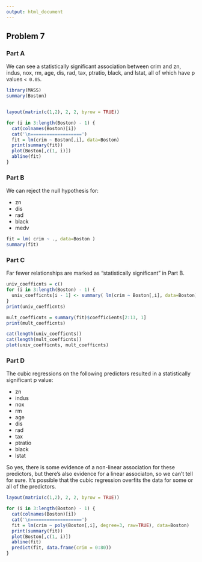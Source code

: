 ```yaml
---
output: html_document
---
```


## Problem 7

### Part A

We can see a statistically significant association between crim and zn, indus, nox, rm, age, dis, rad, tax, ptratio, black, and lstat, all of which have p values `< 0.05`.

```r
library(MASS)
summary(Boston)


layout(matrix(c(1,2), 2, 2, byrow = TRUE))

for (i in 3:length(Boston) - 1) {
  cat(colnames(Boston)[i])
  cat('\n===================')
  fit = lm(crim ~ Boston[,i], data=Boston)
  print(summary(fit))
  plot(Boston[,c(1, i)])
  abline(fit)
}

```

### Part B

We can reject the null hypothesis for:

- zn
- dis
- rad
- black
- medv

```r
fit = lm( crim ~ ., data=Boston )
summary(fit)
```

### Part C
Far fewer relationships are marked as "statistically significant" in Part B.

```r
univ_coefficnts = c()
for (i in 3:length(Boston) - 1) {
  univ_coefficnts[i - 1] <- summary( lm(crim ~ Boston[,i], data=Boston) )$coefficients[2]
}
print(univ_coefficnts)

mult_coefficnts = summary(fit)$coefficients[2:13, 1]
print(mult_coefficnts)

cat(length(univ_coefficnts))
cat(length(mult_coefficnts))
plot(univ_coefficnts, mult_coefficnts)
```

### Part D

The cubic regressions on the following predictors resulted in a statistically significant p value:

- zn
- indus
- nox
- rm
- age
- dis
- rad
- tax
- ptratio
- black
- lstat

So yes, there is some evidence of a non-linear association for these predictors, but there's also evidence for a linear associaton, so we can't tell for sure. It's possible that the cubic regression overfits the data for some or all of the predictors.

```r
layout(matrix(c(1,2), 2, 2, byrow = TRUE))

for (i in 3:length(Boston) - 1) {
  cat(colnames(Boston)[i])
  cat('\n===================')
  fit = lm(crim ~ poly(Boston[,i], degree=3, raw=TRUE), data=Boston)
  print(summary(fit))
  plot(Boston[,c(1, i)])
  abline(fit)
  predict(fit, data.frame(crim = 0:80))
}
```